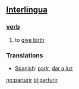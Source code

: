 == [[Interlingua]] ==
=== [[verb]] ===
# to [[give birth]]

=== Translations ===
*[[Spanish]]: [[parir]], [[dar a luz]]

[[no:parturir]]
[[pl:parturir]]